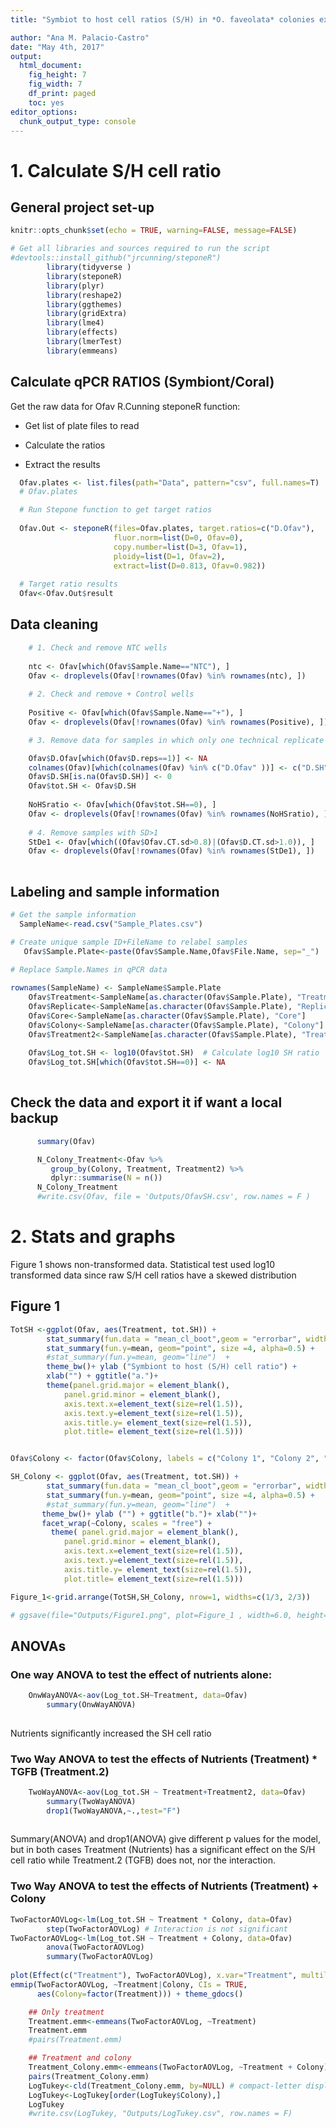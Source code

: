 ```yaml
---
title: "Symbiot to host cell ratios (S/H) in *O. faveolata* colonies exposed to elevated nutrients and immune challenge"

author: "Ana M. Palacio-Castro"
date: "May 4th, 2017"
output:
  html_document:
    fig_height: 7
    fig_width: 7
    df_print: paged
    toc: yes
editor_options:
  chunk_output_type: console
---
```


# 1. Calculate S/H cell ratio 

## General project set-up 

```r
knitr::opts_chunk$set(echo = TRUE, warning=FALSE, message=FALSE)
```

```r

# Get all libraries and sources required to run the script
#devtools::install_github("jrcunning/steponeR")
        library(tidyverse )
        library(steponeR)
        library(plyr)
        library(reshape2)
        library(ggthemes)
        library(gridExtra)
        library(lme4)
        library(effects)
        library(lmerTest)
        library(emmeans)
```

## Calculate qPCR RATIOS (Symbiont/Coral) 

Get the raw data for Ofav R.Cunning steponeR function:

* Get list of plate files to read

* Calculate the ratios

* Extract the results
 
```r

  Ofav.plates <- list.files(path="Data", pattern="csv", full.names=T)
  # Ofav.plates

  # Run Stepone function to get target ratios
  
  Ofav.Out <- steponeR(files=Ofav.plates, target.ratios=c("D.Ofav"), 
                       fluor.norm=list(D=0, Ofav=0),
                       copy.number=list(D=3, Ofav=1),
                       ploidy=list(D=1, Ofav=2),
                       extract=list(D=0.813, Ofav=0.982))
  
  # Target ratio results
  Ofav<-Ofav.Out$result

```

## Data cleaning

```r
    # 1. Check and remove NTC wells
    
    ntc <- Ofav[which(Ofav$Sample.Name=="NTC"), ]
    Ofav <- droplevels(Ofav[!rownames(Ofav) %in% rownames(ntc), ])
    
    # 2. Check and remove + Control wells
    
    Positive <- Ofav[which(Ofav$Sample.Name=="+"), ]
    Ofav <- droplevels(Ofav[!rownames(Ofav) %in% rownames(Positive), ])

    # 3. Remove data for samples in which only one technical replicate amplified

    Ofav$D.Ofav[which(Ofav$D.reps==1)] <- NA
    colnames(Ofav)[which(colnames(Ofav) %in% c("D.Ofav" ))] <- c("D.SH")  
    Ofav$D.SH[is.na(Ofav$D.SH)] <- 0
    Ofav$tot.SH <- Ofav$D.SH
    
    NoHSratio <- Ofav[which(Ofav$tot.SH==0), ]
    Ofav <- droplevels(Ofav[!rownames(Ofav) %in% rownames(NoHSratio), ])
    
    # 4. Remove samples with SD>1
    StDe1 <- Ofav[which((Ofav$Ofav.CT.sd>0.8)|(Ofav$D.CT.sd>1.0)), ]
    Ofav <- droplevels(Ofav[!rownames(Ofav) %in% rownames(StDe1), ])
  
```
  
## Labeling and sample information

```r

# Get the sample information 
  SampleName<-read.csv("Sample_Plates.csv") 

# Create unique sample ID+FileName to relabel samples  
   Ofav$Sample.Plate<-paste(Ofav$Sample.Name,Ofav$File.Name, sep="_")
   
# Replace Sample.Names in qPCR data 

rownames(SampleName) <- SampleName$Sample.Plate
    Ofav$Treatment<-SampleName[as.character(Ofav$Sample.Plate), "Treatment"]
    Ofav$Replicate<-SampleName[as.character(Ofav$Sample.Plate), "Replicate"]
    Ofav$Core<-SampleName[as.character(Ofav$Sample.Plate), "Core"]
    Ofav$Colony<-SampleName[as.character(Ofav$Sample.Plate), "Colony"]
    Ofav$Treatment2<-SampleName[as.character(Ofav$Sample.Plate), "Treatment2"]
         
    Ofav$Log_tot.SH <- log10(Ofav$tot.SH)  # Calculate log10 SH ratio
    Ofav$Log_tot.SH[which(Ofav$tot.SH==0)] <- NA
    
```

## Check the data and export it if want a local backup

```r
      summary(Ofav)

      N_Colony_Treatment<-Ofav %>%
         group_by(Colony, Treatment, Treatment2) %>%
         dplyr::summarise(N = n())
      N_Colony_Treatment
      #write.csv(Ofav, file = 'Outputs/OfavSH.csv', row.names = F )
```

# 2. Stats and graphs

Figure 1 shows non-transformed data. Statistical test used log10 transformed data since raw S/H cell ratios have a skewed distribution

## Figure 1
  
```r

TotSH <-ggplot(Ofav, aes(Treatment, tot.SH)) +
        stat_summary(fun.data = "mean_cl_boot",geom = "errorbar", width = 0.2) +
        stat_summary(fun.y=mean, geom="point", size =4, alpha=0.5) + 
        #stat_summary(fun.y=mean, geom="line")  +
        theme_bw()+ ylab ("Symbiont to host (S/H) cell ratio") + 
        xlab("") + ggtitle("a.")+
        theme(panel.grid.major = element_blank(),
            panel.grid.minor = element_blank(),
            axis.text.x=element_text(size=rel(1.5)),
            axis.text.y=element_text(size=rel(1.5)),
            axis.title.y= element_text(size=rel(1.5)),
            plot.title= element_text(size=rel(1.5)))


Ofav$Colony <- factor(Ofav$Colony, labels = c("Colony 1", "Colony 2", "Colony 3", "Colony 4"))

SH_Colony <- ggplot(Ofav, aes(Treatment, tot.SH)) +
        stat_summary(fun.data = "mean_cl_boot",geom = "errorbar", width = 0.2) +
        stat_summary(fun.y=mean, geom="point", size =4, alpha=0.5) + 
        #stat_summary(fun.y=mean, geom="line")  +
       theme_bw()+ ylab ("") + ggtitle("b.")+ xlab("")+
       facet_wrap(~Colony, scales = "free") +
         theme( panel.grid.major = element_blank(),
            panel.grid.minor = element_blank(),
            axis.text.x=element_text(size=rel(1.5)),
            axis.text.y=element_text(size=rel(1.5)),
            axis.title.y= element_text(size=rel(1.5)),
            plot.title= element_text(size=rel(1.5)))

Figure_1<-grid.arrange(TotSH,SH_Colony, nrow=1, widths=c(1/3, 2/3))

# ggsave(file="Outputs/Figure1.png", plot=Figure_1 , width=6.0, height=4, dpi=300)

```


## ANOVAs
    
### One way ANOVA to test the effect of nutrients alone: 
    
```r
    OnwWayANOVA<-aov(Log_tot.SH~Treatment, data=Ofav)
        summary(OnwWayANOVA)
        
```

Nutrients significantly increased the SH cell ratio

### Two Way ANOVA to test the effects of Nutrients (Treatment) * TGFB (Treatment.2)

```r
    
    TwoWayANOVA<-aov(Log_tot.SH ~ Treatment+Treatment2, data=Ofav)
        summary(TwoWayANOVA)
        drop1(TwoWayANOVA,~.,test="F")
        
```

Summary(ANOVA) and drop1(ANOVA) give different p values for the model, but in both cases Treatment (Nutrients) has a significant effect on the S/H cell ratio while Treatment.2 (TGFB) does not, nor the interaction.

### Two Way ANOVA to test the effects of Nutrients (Treatment) + Colony
  
```r

TwoFactorAOVLog<-lm(Log_tot.SH ~ Treatment * Colony, data=Ofav)
        step(TwoFactorAOVLog) # Interaction is not significant
TwoFactorAOVLog<-lm(Log_tot.SH ~ Treatment + Colony, data=Ofav)
        anova(TwoFactorAOVLog)
        summary(TwoFactorAOVLog)
        
plot(Effect(c("Treatment"), TwoFactorAOVLog), x.var="Treatment", multiline=T)
emmip(TwoFactorAOVLog, ~Treatment|Colony, CIs = TRUE, 
      aes(Colony=factor(Treatment))) + theme_gdocs()

    ## Only treatment
    Treatment.emm<-emmeans(TwoFactorAOVLog, ~Treatment)
    Treatment.emm
    #pairs(Treatment.emm)

    ## Treatment and colony
    Treatment_Colony.emm<-emmeans(TwoFactorAOVLog, ~Treatment + Colony)
    pairs(Treatment_Colony.emm)
    LogTukey<-cld(Treatment_Colony.emm, by=NULL) # compact-letter display
    LogTukey<-LogTukey[order(LogTukey$Colony),]
    LogTukey
    #write.csv(LogTukey, "Outputs/LogTukey.csv", row.names = F)

```
